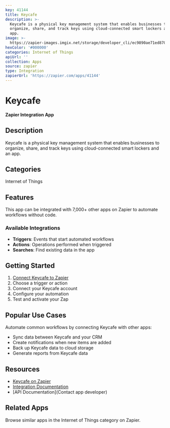 ```yaml
---
key: 41144
title: Keycafe
description: >-
  Keycafe is a physical key management system that enables businesses to
  organize, share, and track keys using cloud-connected smart lockers and an
  app.
image: >-
  https://zapier-images.imgix.net/storage/developer_cli/ec9890ae71ed870ef81aa788aedc9a4c.png?auto=format%2Ccompress&ixlib=python-3.0.0&q=50
hexColor: '#000000'
categories: Internet of Things
apiUrl: ''
collection: Apps
source: zapier
type: Integration
zapierUrl: 'https://zapier.com/apps/41144'
---
```

# Keycafe

**Zapier Integration App**

## Description

Keycafe is a physical key management system that enables businesses to organize, share, and track keys using cloud-connected smart lockers and an app.

## Categories

Internet of Things

## Features

This app can be integrated with 7,000+ other apps on Zapier to automate workflows without code.

### Available Integrations

- **Triggers**: Events that start automated workflows
- **Actions**: Operations performed when triggered
- **Searches**: Find existing data in the app

## Getting Started

1. [Connect Keycafe to Zapier](https://zapier.com/apps/41144)
2. Choose a trigger or action
3. Connect your Keycafe account
4. Configure your automation
5. Test and activate your Zap

## Popular Use Cases

Automate common workflows by connecting Keycafe with other apps:

- Sync data between Keycafe and your CRM
- Create notifications when new items are added
- Back up Keycafe data to cloud storage
- Generate reports from Keycafe data

## Resources

- [Keycafe on Zapier](https://zapier.com/apps/41144)
- [Integration Documentation](https://zapier.com/apps/41144/integrations)
- [API Documentation](Contact app developer)

## Related Apps

Browse similar apps in the Internet of Things category on Zapier.
